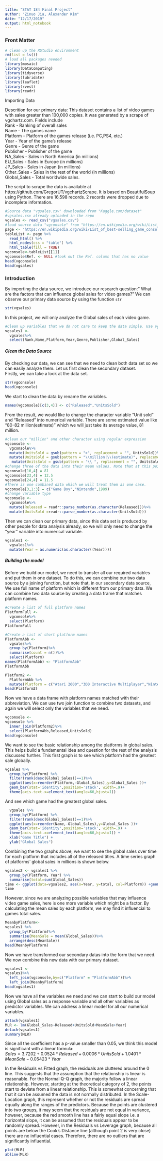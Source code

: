 ```yaml
---
title: "STAT 184 Final Project"
author: "Zinuo Jia, Alexander Kim"
date: "12/17/2019"
output: html_notebook
---
```



### Front Matter

```r
# clean up the RStudio environment 
rm(list = ls())
# load all packages needed
library(mosaic)
library(DataComputing)
library(tidyverse)
library(lubridate)
library(leaflet)
library(rvest)
library(readr)

```

Importing Data

Descrition for our primary data:
This dataset contains a list of video games with sales greater than 100,000 copies. It was generated by a scrape of vgchartz.com.
Fields include  
Rank - Ranking of overall sales  
Name - The games name  
Platform - Platform of the games release (i.e. PC,PS4, etc.)  
Year - Year of the game's release  
Genre - Genre of the game  
Publisher - Publisher of the game  
NA_Sales - Sales in North America (in millions)  
EU_Sales - Sales in Europe (in millions)  
JP_Sales - Sales in Japan (in millions)  
Other_Sales - Sales in the rest of the world (in millions)  
Global_Sales - Total worldwide sales.  

The script to scrape the data is available at https://github.com/GregorUT/vgchartzScrape. It is based on BeautifulSoup using Python. There are 16,598 records. 2 records were dropped due to incomplete information.
```r
#Source data "vgsales.csv" downloaded from "Kaggle.com/dataset"
#vgsales.csv already uploaded in the repo
vgsales <- read_csv("vgsales.csv")
#load source data "vgconsole" from "https://en.wikipedia.org/wiki/List_of_best-selling_game_consoles" 
page <- "https://en.wikipedia.org/wiki/List_of_best-selling_game_consoles" 
tableList <- page %>%
  read_html() %>%
  html_nodes(css = "table") %>%
  html_table(fill = TRUE)
vgconsole<-tableList[[1]]
vgconsole$Ref. <- NULL #took out the Ref. column that has no value
head(vgconsole)
head(vgsales)
```

### Introduction 
By importing the data source, we introduce our research question:" What are the factors that can influence global sales for video games?"
We can observe our primary data source by using the function `str`  
```r
str(vgsales)
```
In this project, we will only analyze the Global sales of each video game.  
```r
#Clean up variables that we do not care to keep the data simple. Use vgsales1 as the data set that we will analyze.
vgsales1 <- 
  vgsales%>%
  select(Rank,Name,Platform,Year,Genre,Publisher,Global_Sales)
```

##### Clean the Data Source
By checking our data, we can see that we need to clean both data set so we can easily analyze them. Let us first clean the secondary dataset.  
Firstly, we can take a look at the data set.

```r
str(vgconsole)
head(vgconsole)
```
We start to clean the data by rename the variables.
```r
names(vgconsole)[c(3,4)] <- c("Released","UnitsSold")
```

From the result, we would like to change the character variable "Unit sold" and "Released" into numerical variable. There are some estimated value like "80–82 million(estimate)" which we will just take its average value, 81 million. 
```r
#clean our "million" and other character using regular expression
vgconsole <-
  vgconsole%>%
  mutate(UnitsSold = gsub(pattern = ">", replacement = "", UnitsSold))%>%
  mutate(UnitsSold = gsub(pattern = "\\million|\\(estimate)", replacement = "", UnitsSold))%>%
   mutate(UnitsSold = gsub(pattern = "\\ ", replacement = "", UnitsSold))
#change three of the data into their mean values. Note that at this point the variable "UnitsSold" is still in chracteristic.
vgconsole[10,4] = 81
vgconsole[23,4] = 12.5
vgconsole[24,4] = 11.5
#There is one combined data which we will treat them as one case.
vgconsole[3,1:3] = c("Game Boy","Nintendo",1989)
#change variable type
vgconsole <-
  vgconsole%>%
  mutate(Released = readr::parse_number(as.character(Released)))%>%
  mutate(UnitsSold =readr::parse_number(as.character(UnitsSold)))
```
Then we can clean our primary data, since this data set is produced by other people for data analysis already, so we will only need to change the "year" variable into numerical variable.

```r
vgsales1 <-
  vgsales1%>%
  mutate(Year = as.numeric(as.character((Year))))
```


##### Building the model
Before we build our model, we need to transfer all our required variables and put them in one dataset. To do this, we can combine our two data source by a joining function, but note that, in our secondary data source, We use full name of platform which is different from our primary data. 
We can combine two data source by creating a data frame that matches platform names.  
```r
#Create a list of full platform names
PlatformFull <-
  vgconsole%>%
  select(Platform)
PlatformFull
```
```r
#Create a list of short platform names
PlatformAbb <-
  vgsales%>%
  group_by(Platform)%>%
  summarise(count = n())%>%
  select(Platform)
names(PlatformAbb) <- "PlatformAbb"
PlatformAbb
```


```r
Platform2 <- 
  PlatformAbb %>%
  mutate(Platform = c("Atari 2600","3D0 Interactive Multiplayer","Nintendo 3DS", "Dreamcast","Nintendo DS", "Game Boy","Game Boy Advance", "GameCube","Sega Genesis", "Sega Game Gear","Nintendo 64", "Nintendo Entertainment System","Neo Geo", "Personal Computer","NEC PC-FX", "PlayStation","PlayStation 2", "PlayStation 3","PlayStation 4", "PlayStation Portable","PlayStation Vita", "Sega Saturn","Nintendo Supplemental Computing Device", "Super Nintendo Enteratainment System","TurboGrafx-16", "Wii","Wii U", "WonderSwan","Xbox 360", "Xbox","Xbox One"))
head(Platform2)
```

Now we have a data frame with platform names matched with their abbreviation. We can use two join function to combine two datasets, and again we will select only the variables that we need.
```r
vgconsole <-
vgconsole %>%
  inner_join(Platform2)%>%
  select(PlatformAbb,Released,UnitsSold)
head(vgconsole)
```

We want to see the basic relationship among the platforms in global sales. This helps build a fundamental idea and question for the rest of the analysis discussed further. This first graph is to see which platform had the greatest sale globally. 
```r
vgsales %>%
  group_by(Platform) %>%
  filter(rank(desc(Global_Sales))==1)%>%
  ggplot(aes(x=reorder(Platform,-Global_Sales),y=Global_Sales ))+
  geom_bar(stat='identity',position='stack', width=.9)+
  theme(axis.text.x=element_text(angle=60,hjust=1)) 
```

And see which game had the greatest global sales.
```r
  vgsales %>%
  group_by(Platform) %>%
  filter(rank(desc(Global_Sales))==1)%>%
  ggplot(aes(x=reorder(Name,-Global_Sales),y=Global_Sales ))+
  geom_bar(stat='identity',position='stack', width=.9) +
  theme(axis.text.x=element_text(angle=60,hjust=1)) +
  xlab("Game Title") +
  ylab("Global Sales")
```

Combining the two graphs above, we want to see the global sales over time for each platform that includes all of the released titles. A time series graph of platforms' global sales in millions is shown below. 
```r
vgsales2 <- vgsales1 %>%
  group_by(Platform, Year) %>%
  summarise(total=sum(Global_Sales))
time <- ggplot(data=vgsales2, aes(x=Year, y=total, col=Platform)) +geom_line() + facet_wrap(vars(Platform))
time
```

However, since we are analyzing possible variables that may influence video game sales, here is one more variable which might be a factor. By calculating the mean sales by each platform, we may find it influencial to games total sales.
```r
MeanbyPlatform<-
vgsales1 %>%
  group_by(Platform)%>%
  summarise(MeanSale = mean(Global_Sales))%>%
  arrange(desc(MeanSale))
head(MeanbyPlatform)
```
Now we have transformed our secondary datas into the form that we need. We now combine this new data with our primary dataset.
```r
vgsales1 <-
vgsales1%>%
  left_join(vgconsole,by=c("Platform" = "PlatformAbb"))%>%
  left_join(MeanbyPlatform)
head(vgsales1)
```
Now we have all the variables we need and we can start to build our model using Global sales as a response variable and all other variables as predictor variables. We can address a linear model for all our numerical variables.

```r
attach(vgsales1)
MLR <- lm(Global_Sales~Released+UnitsSold+MeanSale+Year)
detach(vgsales1)
summary(MLR)
```
Since all the coefficient has a p-value smaller than 0.05, we think this model is significant with a linear formula:  
$Sales = 3.7202 +0.0524*Released+0.0006*UnitsSold+1.0401*MeanSale-0.05423*Year$

In the Residuals vs Fitted graph, the residuals are cluttered around the 0 line. This suggests that the assumption that the relationship is linear is reasonable. 
For the Normal Q-Q graph, the majority follow a linear relationship. However, starting at the theoretical category of 2, the points start to deviate from a linear relationship. This is somewhat concerning that that it can be assumed the data is not normally distributed. 
In the Scale-Location graph, this represent whether or not the residuals are spread equally along the ranges of the predictors. Because the points are clustered into two groups, it may seem that the residuals are not equal in variance, however, because the red smooth line has a fairly equal slope i.e. a horizontal slope, it can be assumed that the residuals appear to be randomly spread.
However, in the Residuals vs Leverage graph, because all points are below the Cook's Distance line (although point 2 is very close) there are no influential cases. Therefore, there are no outliers that are significantly influential. 
```r
plot(MLR)
abline(MLR)
```





